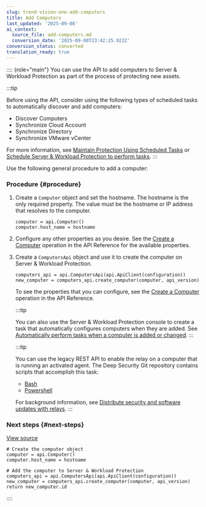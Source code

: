```yaml
---
slug: trend-vision-one-add-computers
title: Add Computers
last_updated: '2025-09-08'
ai_context:
  source_file: add-computers.md
  conversion_date: '2025-09-08T23:42:25.922Z'
conversion_status: converted
translation_ready: true
---
```


:::: {role="main"}
You can use the API to add computers to Server & Workload Protection as part of the process of protecting new assets.

:::tip

Before using the API, consider using the following types of scheduled tasks to automatically discover and add computers:

- Discover Computers
- Synchronize Cloud Account
- Synchronize Directory
- Synchronize VMware vCenter

For more information, see [Maintain Protection Using Scheduled Tasks](protection-scheduled-tasks.mdx) or [Schedule Server & Workload Protection to perform tasks](schedule-perform-tasks.mdx).
:::

Use the following general procedure to add a computer:

### Procedure {#procedure}

1.  Create a `Computer` object and set the hostname. The hostname is the only required property. The value must be the hostname or IP address that resolves to the computer.

    ``` codeblock
    computer = api.Computer()
    computer.host_name = hostname
    ```

2.  Configure any other properties as you desire. See the [Create a Computer](https://automation.trendmicro.com/cloudone/workload-security/) operation in the API Reference for the available properties.

3.  Create a `ComputersApi` object and use it to create the computer on Server & Workload Protection.

    ``` codeblock
    computers_api = api.ComputersApi(api.ApiClient(configuration))
    new_computer = computers_api.create_computer(computer, api_version)
    ```

    To see the properties that you can configure, see the [Create a Computer](https://automation.trendmicro.com/cloudone/workload-security/) operation in the API Reference.

    :::tip

    You can also use the Server & Workload Protection console to create a task that automatically configures computers when they are added. See [Automatically perform tasks when a computer is added or changed](autotasks-computer-changed-event.mdx).
    :::

    :::tip

    You can use the legacy REST API to enable the relay on a computer that is running an activated agent. The Deep Security Git repository contains scripts that accomplish this task:

    - [Bash](https://github.com/deep-security/ops-tools/blob/master/deepsecurity/manager-apis/bash/config-dsRelay.sh)
    - [Powershell](https://github.com/deep-security/ops-tools/blob/master/deepsecurity/manager-apis/powershell/config-dsrelay.ps1)

    For background information, see [Distribute security and software updates with relays](deploy-more-relays.mdx).
    :::

### Next steps {#next-steps}

[View source](https://github.com/deep-security/automation-center-sdk-samples/blob/master/python/src/automate_deployment_examples.py)

``` codeblock
# Create the computer object
computer = api.Computer()
computer.host_name = hostname

# Add the computer to Server & Workload Protection
computers_api = api.ComputersApi(api.ApiClient(configuration))
new_computer = computers_api.create_computer(computer, api_version)
return new_computer.id
```
::::
